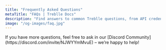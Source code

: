 ```yaml
---
title: "Frequently Asked Questions"
metaTitle: "FAQs | Treblle Docs"
description: "Find answers to common Treblle questions, from API credential mapping to security, documentation, request logging, and more."
image: "/og-images/faq.jpg"
---
```



<Accordion client:load/>

<div data-page="faqs">
If you have more questions, feel free to ask in our [Discord Community](https://discord.com/invite/NJWYYmMvuE) – we’re happy to help!
</div>

